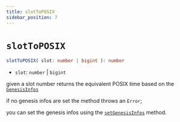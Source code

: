 ```yaml
---
title: slotToPOSIX
sidebar_position: 7
---
```


# `slotToPOSIX`

```ts
slotToPOSIX( slot: number | bigint ): number
```

- `slot`: `number` | `bigint`

given a slot number returns the equivalent POSIX time based on the [`GenesisInfos`](../miscellaneous/GenesisInfos)

if no genesis infos are set the method throws an `Error`;

you can set the genesis infos using the [`setGenesisInfos`](./setGenesisInfos) method.